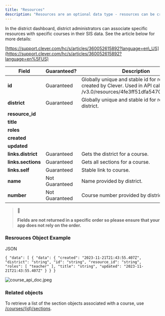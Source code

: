 ```yaml
---
title: "Resources"
description: "Resources are an optional data type - resources can be created by applications and assigned to courses by district admins."
---
```


In the district dashboard, district administrators can associate specific resources with specific courses in their SIS data. See the article below for more details:

[https://support.clever.com/hc/s/articles/360052615892?language=en\_US](https://support.clever.com/hc/s/articles/360052615892?language=en%5FUS)

| Field              | Guaranteed?    | Description                                                                                                                   |
| ------------------ | -------------- | ----------------------------------------------------------------------------------------------------------------------------- |
| **id**             | Guaranteed     | Globally unique and stable id for resource created by Clever. Used in API calls (ex /v3.0/resources/4fe3ff51dfa547000000041f) |
| **district**       | Guaranteed     | Globally unique and stable id for resource's district.                                                                        |
| **resource\_id**   |                |                                                                                                                               |
| **title**          |                |                                                                                                                               |
| **roles**          |                |                                                                                                                               |
| **created**        |                |                                                                                                                               |
| **updated**        |                |                                                                                                                               |
| **links.district** | Guaranteed     | Gets the district for a course.                                                                                               |
| **links.sections** | Guaranteed     | Gets all sections for a course.                                                                                               |
| **links.self**     | Guaranteed     | Stable link to course.                                                                                                        |
| **name**           | Not Guaranteed | Name provided by district.                                                                                                    |
| **number**         | Not Guaranteed | Course number provided by district.                                                                                           |

> 📘
> 
> **Fields are not returned in a specific order so please ensure that your app does not rely on the order.**
  
  
### Resrouces Object Example

JSON

`{
  "data": [
    {
      "data": {
        "created": "2023-11-21T21:43:55.407Z",
        "district": "string",
        "id": "string",
        "resource_id": "string",
        "roles": [
          "teacher"
        ],
        "title": "string",
        "updated": "2023-11-21T21:43:55.407Z"
      }
    }
 }
`

![](/images/f54c614-course_api_doc.jpeg "course_api_doc.jpeg")
  
  
### Related objects

To retrieve a list of the section objects associated with a course, use [/courses/{id}/sections](/reference/getsectionsforcourse).
